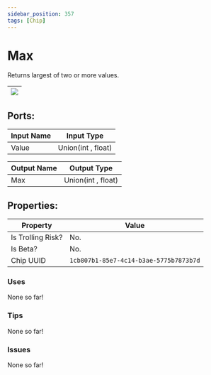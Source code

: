 ```yaml
---
sidebar_position: 357
tags: [Chip]
---
```


# Max


Returns largest of two or more values.

| ![](https://images-ext-2.discordapp.net/external/MPmIaQzlEPmgGWlgi-WxBBXt0Bjv_zWPkg1y1f_sy3s/https/www.recroomcircuits.com/image/circuit/absolute-value?width=206&height=108) |
|-----|

## Ports:

| Input Name | Input Type |
|-----------|-----------|
| Value | Union(int , float) |

| Output Name | Output Type |
|-----------|-----------|
| Max | Union(int , float) |

## Properties:

| Property  | Value |
|-------------------|-----------|
| Is Trolling Risk? | No. |
| Is Beta? | No. |
| Chip UUID | `1cb807b1-85e7-4c14-b3ae-5775b7873b7d` |

### Uses

None so far!

### Tips

None so far!

### Issues

None so far!